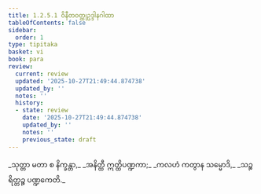 ```yaml
---
title: 1.2.5.1 ဝိနီတဝတ္ထုဥဒ္ဒါနဂါထာ
tableOfContents: false
sidebar:
  order: 1
type: tipitaka
basket: vi
book: para
review:
  current: review
  updated: '2025-10-27T21:49:44.874738'
  updated_by: ''
  notes: ''
  history:
  - state: review
    date: '2025-10-27T21:49:44.874738'
    updated_by: ''
    notes: ''
    previous_state: draft
---
```



<ReviewStatus review={frontmatter.review} showDetails={true} />

<HypothesisAnnotation frontmatter={frontmatter} />

<DynamicBreadcrumb />

<Paragraph number="1411" type="verses" book="para">
_သုတ္တာ မတာ စ နိက္ခန္တာ,_  
_အနိတ္ထီ ဣတ္ထိပဏ္ဍကာ;_  
_ကလဟံ ကတွာန သမ္မောဒိ,_  
_သဉ္စရိတ္တဉ္စ ပဏ္ဍကေတိ._
</Paragraph>